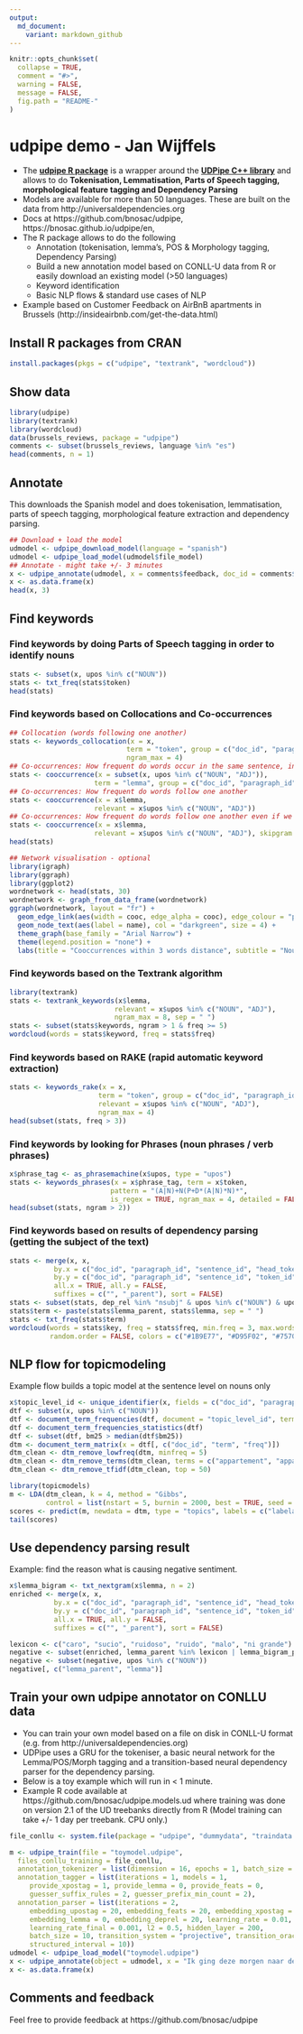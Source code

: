 ```yaml
---
output:
  md_document:
    variant: markdown_github
---
```


```r
knitr::opts_chunk$set(
  collapse = TRUE,
  comment = "#>",
  warning = FALSE,
  message = FALSE,
  fig.path = "README-"
)
```

# udpipe demo - Jan Wijffels

* The **[udpipe R package](https://CRAN.R-project.org/package=udpipe)** is a wrapper around the **[UDPipe C++ library](https://github.com/ufal/udpipe)** and allows to do **Tokenisation, Lemmatisation, Parts of Speech tagging, morphological feature tagging and Dependency Parsing**
* Models are available for more than 50 languages. These are built on the data from http://universaldependencies.org
* Docs at https://github.com/bnosac/udpipe, https://bnosac.github.io/udpipe/en, 
* The R package allows to do the following
    + Annotation (tokenisation, lemma's, POS & Morphology tagging, Dependency Parsing)
    + Build a new annotation model based on CONLL-U data from R or easily download an existing model (>50 languages)
    + Keyword identification
    + Basic NLP flows & standard use cases of NLP 
* Example based on Customer Feedback on AirBnB apartments in Brussels (http://insideairbnb.com/get-the-data.html)


## Install R packages from CRAN

```r
install.packages(pkgs = c("udpipe", "textrank", "wordcloud"))
```


## Show data

```r
library(udpipe)
library(textrank)
library(wordcloud)
data(brussels_reviews, package = "udpipe")
comments <- subset(brussels_reviews, language %in% "es")
head(comments, n = 1)
```

## Annotate

This downloads the Spanish model and does tokenisation, lemmatisation, parts of speech tagging, morphological feature extraction and dependency parsing.

```r
## Download + load the model
udmodel <- udpipe_download_model(language = "spanish")
udmodel <- udpipe_load_model(udmodel$file_model)
## Annotate - might take +/- 3 minutes
x <- udpipe_annotate(udmodel, x = comments$feedback, doc_id = comments$id, trace = 100) 
x <- as.data.frame(x)
head(x, 3)
```

## Find keywords

### Find keywords by doing Parts of Speech tagging in order to identify nouns

```r
stats <- subset(x, upos %in% c("NOUN")) 
stats <- txt_freq(stats$token)
head(stats)
```

### Find keywords based on Collocations and Co-occurrences

```r
## Collocation (words following one another)
stats <- keywords_collocation(x = x, 
                             term = "token", group = c("doc_id", "paragraph_id", "sentence_id"),
                             ngram_max = 4)
## Co-occurrences: How frequent do words occur in the same sentence, in this case only nouns or adjectives
stats <- cooccurrence(x = subset(x, upos %in% c("NOUN", "ADJ")), 
                     term = "lemma", group = c("doc_id", "paragraph_id", "sentence_id"))
## Co-occurrences: How frequent do words follow one another
stats <- cooccurrence(x = x$lemma, 
                     relevant = x$upos %in% c("NOUN", "ADJ"))
## Co-occurrences: How frequent do words follow one another even if we would skip 2 words in between
stats <- cooccurrence(x = x$lemma, 
                     relevant = x$upos %in% c("NOUN", "ADJ"), skipgram = 2)
head(stats)
```

```r
## Network visualisation - optional
library(igraph)
library(ggraph)
library(ggplot2)
wordnetwork <- head(stats, 30)
wordnetwork <- graph_from_data_frame(wordnetwork)
ggraph(wordnetwork, layout = "fr") +
  geom_edge_link(aes(width = cooc, edge_alpha = cooc), edge_colour = "pink") +
  geom_node_text(aes(label = name), col = "darkgreen", size = 4) +
  theme_graph(base_family = "Arial Narrow") +
  theme(legend.position = "none") +
  labs(title = "Cooccurrences within 3 words distance", subtitle = "Nouns & Adjective")
```

### Find keywords based on the Textrank algorithm

```r
library(textrank)
stats <- textrank_keywords(x$lemma, 
                          relevant = x$upos %in% c("NOUN", "ADJ"), 
                          ngram_max = 8, sep = " ")
stats <- subset(stats$keywords, ngram > 1 & freq >= 5)
wordcloud(words = stats$keyword, freq = stats$freq)
```

### Find keywords based on RAKE (rapid automatic keyword extraction)

```r
stats <- keywords_rake(x = x, 
                      term = "token", group = c("doc_id", "paragraph_id", "sentence_id"),
                      relevant = x$upos %in% c("NOUN", "ADJ"),
                      ngram_max = 4)
head(subset(stats, freq > 3))
```

### Find keywords by looking for Phrases (noun phrases / verb phrases)

```r
x$phrase_tag <- as_phrasemachine(x$upos, type = "upos")
stats <- keywords_phrases(x = x$phrase_tag, term = x$token, 
                         pattern = "(A|N)+N(P+D*(A|N)*N)*", 
                         is_regex = TRUE, ngram_max = 4, detailed = FALSE)
head(subset(stats, ngram > 2))
```

### Find keywords based on results of dependency parsing (getting the subject of the text)

```r
stats <- merge(x, x, 
           by.x = c("doc_id", "paragraph_id", "sentence_id", "head_token_id"),
           by.y = c("doc_id", "paragraph_id", "sentence_id", "token_id"),
           all.x = TRUE, all.y = FALSE, 
           suffixes = c("", "_parent"), sort = FALSE)
stats <- subset(stats, dep_rel %in% "nsubj" & upos %in% c("NOUN") & upos_parent %in% c("ADJ"))
stats$term <- paste(stats$lemma_parent, stats$lemma, sep = " ")
stats <- txt_freq(stats$term)
wordcloud(words = stats$key, freq = stats$freq, min.freq = 3, max.words = 100,
          random.order = FALSE, colors = c("#1B9E77", "#D95F02", "#7570B3", "#E7298A", "#66A61E", "#E6AB02"))
```

## NLP flow for topicmodeling

Example flow builds a topic model at the sentence level on nouns only

```r
x$topic_level_id <- unique_identifier(x, fields = c("doc_id", "paragraph_id", "sentence_id"))
dtf <- subset(x, upos %in% c("NOUN"))
dtf <- document_term_frequencies(dtf, document = "topic_level_id", term = "lemma")
dtf <- document_term_frequencies_statistics(dtf)
dtf <- subset(dtf, bm25 > median(dtf$bm25))
dtm <- document_term_matrix(x = dtf[, c("doc_id", "term", "freq")])
dtm_clean <- dtm_remove_lowfreq(dtm, minfreq = 5)
dtm_clean <- dtm_remove_terms(dtm_clean, terms = c("appartement", "appart", "eter"))
dtm_clean <- dtm_remove_tfidf(dtm_clean, top = 50)

library(topicmodels)
m <- LDA(dtm_clean, k = 4, method = "Gibbs", 
         control = list(nstart = 5, burnin = 2000, best = TRUE, seed = 1:5))
scores <- predict(m, newdata = dtm, type = "topics", labels = c("labela", "labelb", "labelc", "xyz"))
tail(scores)
```

## Use dependency parsing result

Example: find the reason what is causing negative sentiment.

```r
x$lemma_bigram <- txt_nextgram(x$lemma, n = 2)
enriched <- merge(x, x, 
           by.x = c("doc_id", "paragraph_id", "sentence_id", "head_token_id"),
           by.y = c("doc_id", "paragraph_id", "sentence_id", "token_id"),
           all.x = TRUE, all.y = FALSE, 
           suffixes = c("", "_parent"), sort = FALSE)

lexicon <- c("caro", "sucio", "ruidoso", "ruido", "malo", "ni grande")
negative <- subset(enriched, lemma_parent %in% lexicon | lemma_bigram_parent %in% lexicon)
negative <- subset(negative, upos %in% c("NOUN"))
negative[, c("lemma_parent", "lemma")]
```

## Train your own udpipe annotator on CONLLU data

- You can train your own model based on a file on disk in CONLL-U format (e.g. from http://universaldependencies.org)
- UDPipe uses a GRU for the tokeniser, a basic neural network for the Lemma/POS/Morph tagging and a transition-based neural
dependency parser for the dependency parsing.
- Below is a toy example which will run in < 1 minute.
- Example R code available at https://github.com/bnosac/udpipe.models.ud where training was done on version 2.1 of the UD treebanks directly from R (Model training can take +/- 1 day per treebank. CPU only.)

```r
file_conllu <- system.file(package = "udpipe", "dummydata", "traindata.conllu")

m <- udpipe_train(file = "toymodel.udpipe", 
  files_conllu_training = file_conllu,
  annotation_tokenizer = list(dimension = 16, epochs = 1, batch_size = 100, dropout = 0.7), 
  annotation_tagger = list(iterations = 1, models = 1, 
     provide_xpostag = 1, provide_lemma = 0, provide_feats = 0, 
     guesser_suffix_rules = 2, guesser_prefix_min_count = 2), 
  annotation_parser = list(iterations = 2, 
     embedding_upostag = 20, embedding_feats = 20, embedding_xpostag = 0, embedding_form = 50, 
     embedding_lemma = 0, embedding_deprel = 20, learning_rate = 0.01, 
     learning_rate_final = 0.001, l2 = 0.5, hidden_layer = 200, 
     batch_size = 10, transition_system = "projective", transition_oracle = "dynamic", 
     structured_interval = 10))
udmodel <- udpipe_load_model("toymodel.udpipe")
x <- udpipe_annotate(object = udmodel, x = "Ik ging deze morgen naar de bakker brood halen.")
x <- as.data.frame(x)
```


## Comments and feedback

Feel free to provide feedback at https://github.com/bnosac/udpipe
